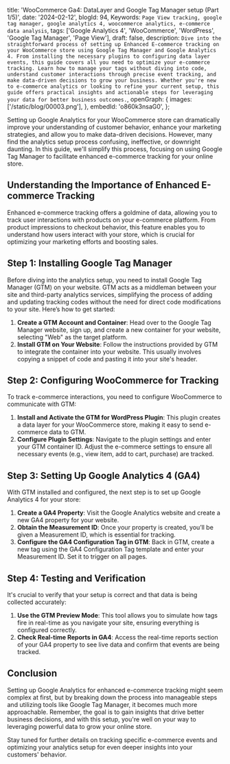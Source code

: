   title: 'WooCommerce Ga4: DataLayer and Google Tag Manager setup (Part 1/5)',
  date: '2024-02-12',
  blogId: 94,
  Keywords: `Page View tracking, google tag manager, google analytics 4, woocommerce analytics, e-commerce data analysis`,
  tags: ['Google Analytics 4', 'WooCommerce', 'WordPress', 'Google Tag Manager', 'Page View'],
  draft: false,
  description: `Dive into the straightforward process of setting up Enhanced E-commerce tracking on your WooCommerce store using Google Tag Manager and Google Analytics 4. From installing the necessary plugins to configuring data layer events, this guide covers all you need to optimize your e-commerce tracking. Learn how to manage your tags without diving into code, understand customer interactions through precise event tracking, and make data-driven decisions to grow your business. Whether you're new to e-commerce analytics or looking to refine your current setup, this guide offers practical insights and actionable steps for leveraging your data for better business outcomes.`,
  openGraph: {
    images: ['/static/blog/00003.png'],
  },
  embedId: 'o860k3nsaG0',
};

<BlogHeader metadata={metadata} />

Setting up Google Analytics for your WooCommerce store can dramatically improve your understanding of customer behavior, enhance your marketing strategies, and allow you to make data-driven decisions. However, many find the analytics setup process confusing, ineffective, or downright daunting. In this guide, we'll simplify this process, focusing on using Google Tag Manager to facilitate enhanced e-commerce tracking for your online store.

## Understanding the Importance of Enhanced E-commerce Tracking

Enhanced e-commerce tracking offers a goldmine of data, allowing you to track user interactions with products on your e-commerce platform. From product impressions to checkout behavior, this feature enables you to understand how users interact with your store, which is crucial for optimizing your marketing efforts and boosting sales.

## Step 1: Installing Google Tag Manager

Before diving into the analytics setup, you need to install Google Tag Manager (GTM) on your website. GTM acts as a middleman between your site and third-party analytics services, simplifying the process of adding and updating tracking codes without the need for direct code modifications to your site. Here’s how to get started:

1. **Create a GTM Account and Container**: Head over to the Google Tag Manager website, sign up, and create a new container for your website, selecting "Web" as the target platform.
2. **Install GTM on Your Website**: Follow the instructions provided by GTM to integrate the container into your website. This usually involves copying a snippet of code and pasting it into your site's header.

## Step 2: Configuring WooCommerce for Tracking

To track e-commerce interactions, you need to configure WooCommerce to communicate with GTM:

1. **Install and Activate the GTM for WordPress Plugin**: This plugin creates a data layer for your WooCommerce store, making it easy to send e-commerce data to GTM.
2. **Configure Plugin Settings**: Navigate to the plugin settings and enter your GTM container ID. Adjust the e-commerce settings to ensure all necessary events (e.g., view item, add to cart, purchase) are tracked.

## Step 3: Setting Up Google Analytics 4 (GA4)

With GTM installed and configured, the next step is to set up Google Analytics 4 for your store:

1. **Create a GA4 Property**: Visit the Google Analytics website and create a new GA4 property for your website.
2. **Obtain the Measurement ID**: Once your property is created, you’ll be given a Measurement ID, which is essential for tracking.
3. **Configure the GA4 Configuration Tag in GTM**: Back in GTM, create a new tag using the GA4 Configuration Tag template and enter your Measurement ID. Set it to trigger on all pages.

## Step 4: Testing and Verification

It's crucial to verify that your setup is correct and that data is being collected accurately:

1. **Use the GTM Preview Mode**: This tool allows you to simulate how tags fire in real-time as you navigate your site, ensuring everything is configured correctly.
2. **Check Real-time Reports in GA4**: Access the real-time reports section of your GA4 property to see live data and confirm that events are being tracked.

## Conclusion

Setting up Google Analytics for enhanced e-commerce tracking might seem complex at first, but by breaking down the process into manageable steps and utilizing tools like Google Tag Manager, it becomes much more approachable. Remember, the goal is to gain insights that drive better business decisions, and with this setup, you're well on your way to leveraging powerful data to grow your online store.

Stay tuned for further details on tracking specific e-commerce events and optimizing your analytics setup for even deeper insights into your customers' behavior.
